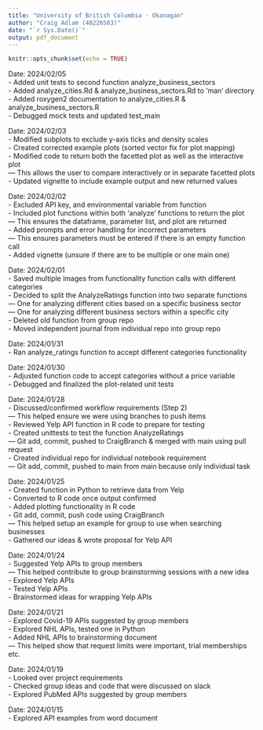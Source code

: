 ```yaml
---
title: "University of British Columbia - Okanagan"
author: "Craig Adlam (48226583)"
date: "`r Sys.Date()`"
output: pdf_document
---
```


```r
knitr::opts_chunk$set(echo = TRUE)
```

Date: 2024/02/05  
- Added unit tests to second function analyze_business_sectors  
- Added analyze_cities.Rd & analyze_business_sectors.Rd to 'man' directory  
- Added roxygen2 documentation to analyze_cities.R & analyze_business_sectors.R  
- Debugged mock tests and updated test_main  

Date: 2024/02/03  
- Modified subplots to exclude y-axis ticks and density scales  
- Created corrected example plots (sorted vector fix for plot mapping)  
- Modified code to return both the facetted plot as well as the interactive plot  
--- This allows the user to compare interactively or in separate facetted plots  
- Updated vignette to include example output and new returned values  

Date: 2024/02/02  
- Excluded API key, and environmental variable from function  
- Included plot functions within both 'analyze' functions to return the plot  
--- This ensures the dataframe, parameter list, and plot are returned  
- Added prompts and error handling for incorrect parameters  
--- This ensures parameters must be entered if there is an empty function call  
- Added vignette (unsure if there are to be multiple or one main one)

Date: 2024/02/01  
- Saved multiple images from functionality function calls with different categories  
- Decided to split the AnalyzeRatings function into two separate functions  
--- One for analyzing different cities based on a specific business sector  
--- One for analyzing different business sectors within a specific city  
- Deleted old function from group repo  
- Moved independent journal from individual repo into group repo  

Date: 2024/01/31  
- Ran analyze_ratings function to accept different categories functionality  

Date: 2024/01/30  
- Adjusted function code to accept categories without a price variable  
- Debugged and finalized the plot-related unit tests  

Date: 2024/01/28  
- Discussed/confirmed workflow requirements (Step 2)  
--- This helped ensure we were using branches to push items  
- Reviewed Yelp API function in R code to prepare for testing  
- Created unittests to test the function AnalyzeRatings  
--- Git add, commit, pushed to CraigBranch & merged with main using pull request  
- Created individual repo for individual notebook requirement  
--- Git add, commit, pushed to main from main because only individual task  

Date: 2024/01/25  
- Created function in Python to retrieve data from Yelp  
- Converted to R code once output confirmed  
- Added plotting functionality in R code  
- Git add, commit, push code using CraigBranch  
--- This helped setup an example for group to use when searching businesses  
- Gathered our ideas & wrote proposal for Yelp API  

Date: 2024/01/24  
- Suggested Yelp APIs to group members  
--- This helped contribute to group brainstorming sessions with a new idea   
- Explored Yelp APIs  
- Tested Yelp APIs  
- Brainstormed ideas for wrapping Yelp APIs  

Date: 2024/01/21  
- Explored Covid-19 APIs suggested by group members  
- Explored NHL APIs, tested one in Python  
- Added NHL APIs to brainstorming document  
--- This helped show that request limits were important, trial memberships etc.  

Date: 2024/01/19  
- Looked over project requirements  
- Checked group ideas and code that were discussed on slack  
- Explored PubMed APIs suggested by group members   

Date: 2024/01/15  
- Explored API examples from word document  


